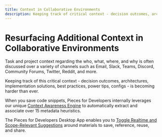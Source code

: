 ```yaml
---
title: Context in Collaborative Environments
description: Keeping track of critical context - decision outcomes, architectures, implementation solutions, best practices, power tips, configs - is becoming harder than ever.
---
```



# Resurfacing Additional Context in Collaborative Environments
Task and project context regarding the who, what, where, and why is often discussed over a variety of channels such as Email, Slack, Teams, Discord, Community Forums, Twitter, Reddit, and more.

Keeping track of this critical context - decision outcomes, architectures, implementation solutions, best practices, power tips, configs - is becoming harder than ever.

When you save code snippets, Pieces for Developers internally leverages our unique <a target="_blank" href={pieces_app.links.internal.context_awareness_engine.origin_details}>Context Awareness Engine</a> to automatically extract and associate over 15 metadata heuristics.

The Pieces for Developers Desktop App enables you to <a target="_blank" href={pieces_app.links.internal.global_search_suggestion_reuse.sort_scope_relevant}>Toggle Realtime and Scope-Relevant Suggestions</a> around materials to save, reference, reuse, and share.
